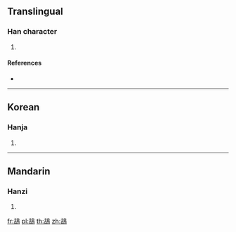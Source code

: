{{character info/new}}
==Translingual==

===Han character===
{{Han char|rn=196|rad=鳥|as=06|sn=17|four=47627|canj=GRHAF}}

# {{defn|Han|sort=鳥06}}

====References====
* {{Han ref|kx=1488.040|dkj=45857|dj=2019.070|hdz=74628.040|uh=9D36|ud=40246|bh=EF79|bd=61305}}

----

==Korean==

===Hanja===
{{ko-hanja|hangeul=알|eumhun=|rv=al|mr=al|y=al}}

# {{defn|lang=ko|sort=鳥06}}

----

==Mandarin==

===Hanzi===
{{cmn-hanzi|pin=[[jí]] ([[ji2]])|wg=chi<sup>2</sup>}}

# {{defn|lang=cmn|sort=鳥06}}

[[fr:鴶]]
[[pl:鴶]]
[[th:鴶]]
[[zh:鴶]]